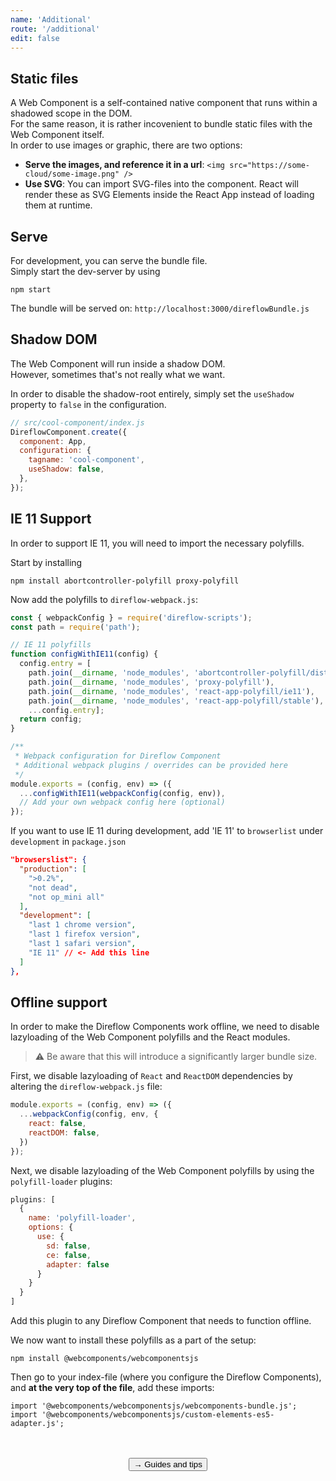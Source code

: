```yaml
---
name: 'Additional'
route: '/additional'
edit: false
---
```



## Static files

A Web Component is a self-contained native component that runs within a shadowed scope in the DOM.  
For the same reason, it is rather incovenient to bundle static files with the Web Component itself.  
In order to use images or graphic, there are two options:

- **Serve the images, and reference it in a url**: `<img src="https://some-cloud/some-image.png" />`
- **Use SVG**: You can import SVG-files into the component. React will render these as SVG Elements inside the React App instead of loading them at runtime.

## Serve

For development, you can serve the bundle file.  
Simply start the dev-server by using

```console
npm start
```

The bundle will be served on: `http://localhost:3000/direflowBundle.js`

## Shadow DOM

The Web Component will run inside a shadow DOM.  
However, sometimes that's not really what we want.

In order to disable the shadow-root entirely, simply set the `useShadow` property to `false` in the configuration.

```javascript
// src/cool-component/index.js
DireflowComponent.create({
  component: App,
  configuration: {
    tagname: 'cool-component',
    useShadow: false,
  },
});
```

## IE 11 Support

In order to support IE 11, you will need to import the necessary polyfills.

Start by installing

```console
npm install abortcontroller-polyfill proxy-polyfill
```

Now add the polyfills to `direflow-webpack.js`:

```javascript
const { webpackConfig } = require('direflow-scripts');
const path = require('path');

// IE 11 polyfills
function configWithIE11(config) {
  config.entry = [
    path.join(__dirname, 'node_modules', 'abortcontroller-polyfill/dist/abortcontroller-polyfill-only'),
    path.join(__dirname, 'node_modules', 'proxy-polyfill'),
    path.join(__dirname, 'node_modules', 'react-app-polyfill/ie11'),
    path.join(__dirname, 'node_modules', 'react-app-polyfill/stable'),
    ...config.entry];
  return config;
}

/**
 * Webpack configuration for Direflow Component
 * Additional webpack plugins / overrides can be provided here
 */
module.exports = (config, env) => ({
  ...configWithIE11(webpackConfig(config, env)),
  // Add your own webpack config here (optional)
});
```

If you want to use IE 11 during development, add 'IE 11' to `browserlist` under `development` in `package.json`

```json
"browserslist": {
  "production": [
    ">0.2%",
    "not dead",
    "not op_mini all"
  ],
  "development": [
    "last 1 chrome version",
    "last 1 firefox version",
    "last 1 safari version",
    "IE 11" // <- Add this line
  ]
},
```

## Offline support
In order to make the Direflow Components work offline, we need to disable lazyloading of the Web Component polyfills and the React modules.
> ⚠️ Be aware that this will introduce a significantly larger bundle size.

First, we disable lazyloading of `React` and `ReactDOM` dependencies by altering the `direflow-webpack.js` file:
```javascript
module.exports = (config, env) => ({
  ...webpackConfig(config, env, {
    react: false,
    reactDOM: false,
  })
});
```

Next, we disable lazyloading of the Web Component polyfills by using the `polyfill-loader` plugins:
```javascript
plugins: [
  {
    name: 'polyfill-loader',
    options: {
      use: {
        sd: false,
        ce: false,
        adapter: false
      }
    }
  }
]
```
Add this plugin to any Direflow Component that needs to function offline.

We now want to install these polyfills as a part of the setup:
```console
npm install @webcomponents/webcomponentsjs
```

Then go to your index-file (where you configure the Direflow Components), and **at the very top of the file**, add these imports:
```console
import '@webcomponents/webcomponentsjs/webcomponents-bundle.js';
import '@webcomponents/webcomponentsjs/custom-elements-es5-adapter.js';
```

<br />
<br />

<span style="display: flex; justify-content: center">
  <Link to='/guides-and-tips'>
    <Button>→ Guides and tips</Button>
  </Link>
</span>
